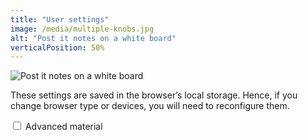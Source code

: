 ```yaml
---
title: "User settings"
image: /media/multiple-knobs.jpg
alt: "Post it notes on a white board"
verticalPosition: 50%
---
```


![](/media/multiple-knobs.jpg){alt="Post it notes on a white board" crop="3:1 55%"}

These settings are saved in the browser's local storage. Hence, if you change browser type or devices, you will need to reconfigure them.

```{=html}
<input type="checkbox" id="advancedMaterialSwitch" name="advancedMaterialSwitch">
<label for="advancedMaterialSwitch"> Advanced material</label><br>

<div class="advancedWrapper" style="display:none;">
  <p>This content is toggled by the switch.</p>
</div>

<script type="module" src="/static/js/user-settings.js"></script>
```
